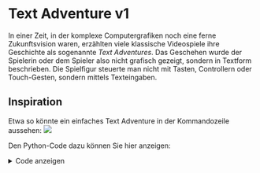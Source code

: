 # Text Adventure v1
In einer Zeit, in der komplexe Computergrafiken noch eine ferne Zukunftsvision waren, erzählten viele klassische Videospiele ihre Geschichte als sogenannte _Text Adventures_. Das Geschehen wurde der Spielerin oder dem Spieler also nicht grafisch gezeigt, sondern in Textform beschrieben. Die Spielfigur steuerte man nicht mit Tasten, Controllern oder Touch-Gesten, sondern mittels Texteingaben.

## Inspiration
Etwa so könnte ein einfaches Text Adventure in der Kommandozeile aussehen:
![](img/treasure_hunt_v1_console.png)

Den Python-Code dazu können Sie hier anzeigen:
<details>
  <summary>Code anzeigen</summary>
  ```python showLineNumbers
  print("Willkommen beim Schatzsuche-Spiel!")
  print("Du befindest dich in einem Wald. Du musst den versteckten Schatz finden.")
  print("Du stehst an einer Wegkreuzung. Du kannst nach links, rechts oder geradeaus gehen.")

  auswahl = input("In welche Richtung möchtest du gehen? (links/rechts/geradeaus): ")
  if auswahl == "links":
      print("Du stösst auf einen Fluss. Du kannst schwimmen oder eine Brücke finden.")
      auswahl = input("Was möchtest du tun? (schwimmen/brücke): ")
      if auswahl == "schwimmen":
          print("Du wurdest von einem Krokodil angegriffen! Spiel vorbei!")
      elif auswahl == "brücke":
          print("Du hast eine versteckte Brücke gefunden und den Fluss sicher überquert.")
          print("Du siehst eine Höhle vor dir.")
          auswahl = input("Möchtest du die Höhle betreten? (ja/nein): ")
          if auswahl == "ja":
              print("Du hast den Schatz gefunden! Herzlichen Glückwunsch, du gewinnst!")
          else:
              print("Du hast beschlossen, die Höhle nicht zu betreten und den Schatz verpasst. Spiel vorbei!")
      else:
          print("Ungültige Wahl! Spiel vorbei!")

  elif auswahl == "rechts":
      print("Du begegnest einem Rudel Wölfe. Du kannst entweder rennen oder versuchen, sie zu zähmen.")
      auswahl = input("Was möchtest du tun? (rennen/zähmen): ")
      if auswahl == "rennen":
          print("Du bist erfolgreich vor den Wölfen geflohen.")
          print("Du siehst ein Schloss in der Ferne.")
          auswahl = input("Möchtest du dich dem Schloss nähern? (ja/nein): ")
          if auswahl == "ja":
              print("Du bist ins Schloss eingetreten und hast den Schatz gefunden! Herzlichen Glückwunsch, du gewinnst!")
          else:
              print("Du hast beschlossen, dich dem Schloss nicht zu nähern und den Schatz verpasst. Spiel vorbei!")
      elif auswahl == "zähmen":
          print("Die Wölfe greifen dich an! Spiel vorbei!")
      else:
          print("Ungültige Wahl! Spiel vorbei!")

  elif auswahl == "geradeaus":
      print("Du gehst geradeaus und triffst auf eine Riesenspinne.")
      auswahl = input("Was möchtest du tun? (kämpfen/fliehen): ")
      if auswahl == "kämpfen":
          print("Du hast die Spinne besiegt!")
          print("Du siehst eine Höhle in der Nähe.")
          auswahl = input("Möchtest du die Höhle erkunden? (ja/nein): ")
          if auswahl == "ja":
              print("Du hast den Schatz gefunden! Herzlichen Glückwunsch, du gewinnst!")
          else:
              print("Du hast beschlossen, die Höhle nicht zu erkunden und den Schatz verpasst. Spiel vorbei!")
      elif auswahl == "fliehen":
          print("Du konntest der Spinne entkommen.")
          print("Du siehst einen Tempel in der Ferne.")
          auswahl = input("Möchtest du den Tempel betreten? (ja/nein): ")
          if auswahl == "ja":
              print("Du bist in den Tempel eingetreten und hast den Schatz gefunden! Herzlichen Glückwunsch, du gewinnst!")
          else:
              print("Du hast beschlossen, den Tempel nicht zu betreten und den Schatz verpasst. Spiel vorbei!")
      else:
          print("Ungültige Wahl! Spiel vorbei!")

  else:
      print("Ungültige Wahl! Spiel vorbei!")
  ```
</details>

## Auftrag
Sie kennen jetzt die wichtigsten Grundelemente des Programmierens in Python: Sequenzen (Befehlsabfolgen), Variablen, Schleifen (`for` und `while`), Verzweigungen (`if`, `else` und `elif`), sowie die Funktionen `input()`, `print()`, `int()`, `float()` und `str()`. Damit haben Sie bereits alles, was Sie für die Entwicklung Ihres ersten eigenen _Text Adventures_ brauchen!

Erstellen Sie dazu in Thonny zuerst eine neue Datei und speichern Sie diese als `text_adventure.py` an einem Ort ab, wo Sie es wieder finden.

Entwickeln Sie in dieser Datei nun einen ersten Entwurf für Text Adventure Spiel. Lassen Sie sich dabei ruhig vom obigen Beispiel inspirieren — als Startpunkt dürfen Sie natürlich auch den Code kopieren und darauf aufbauen. Lassen Sie Ihrer Fantasie dann freien Lauf und erzählen Sie Ihre ganz eigene Geschichte.

Nach diesem Schritt sollte Ihr Spiel folgende Bedingungen erfüllen:
- Der/die Spieler/in kann das Spiel irgendwie gewinnen.
- Der/die Spieler/in kann das Spiel irgendwie verlieren.
- Im Spiel existieren insgesamt mindestens vier verschiedene _Verzweigungen_ (d.h. Orte, an denen der/die Spieler/in etwas entscheiden muss). Welche dieser Verzweigungen der/die Spieler/in in einem gegebenen Spieldurchlauf dann tatsächlich antrifft, soll von seinen/ihren Entscheidungen abhängig sein. Es sollen jedoch alle vier Verzweigungen irgendwie erreichbar sein.

Viel Spass, und seien Sie kreativ!

---
